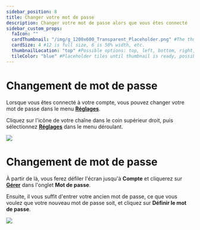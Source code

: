 ---
sidebar_position: 8
title: Changer votre mot de passe
description: Changer votre mot de passe alors que vous êtes connecté
sidebar_custom_props:
  faIcon: ""
  cardThumbnail: "/img/g_1200x600_Transparent_Placeholder.png" #The thumbnail on the category card.
  cardSize: 4 #12 is full size, 6 is 50% width, etc.
  thumbnailLocation: "top" #Possible options: top, left, bottom, right, none
  tileColor: "blue" #Placeholder tiles until thumbnail is ready, possible options: blue, cream, darkpurple, lightpurple, mauve, orange, pink, none
---

# Changement de mot de passe

Lorsque vous êtes connecté à votre compte, vous pouvez changer votre mot de passe dans le menu **[<OdyseeIcon type="cogwheel" /> Réglages](https://odysee.com/$/settings)**. 

Cliquez sur l'icône de votre chaîne dans le coin supérieur droit, puis sélectionnez **[<OdyseeIcon type="cogwheel" /> Réglages](https://odysee.com/$/settings)** dans le menu déroulant.

![](/img/fr/Changementdemotdepasse01.png)

# Changement de mot de passe
À partir de là, vous ferez défiler l'écran jusqu'à **Compte** et cliquerez sur **[<OdyseeIcon type="chevronright" /> Gérer](https://odysee.com/$/settings/update_password)** dans l'onglet **Mot de passe**.

Ensuite, il vous suffit d'entrer votre ancien mot de passe, ce que vous voulez que votre nouveau mot de passe soit, et cliquez sur **Définir le mot de passe**.

![](/img/fr/Changementdemotdepasse02.png)
